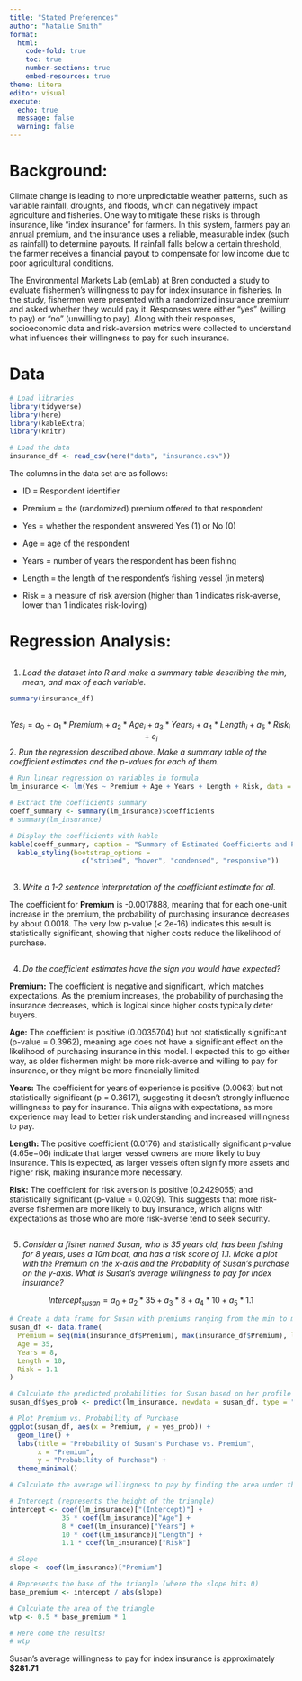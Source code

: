 ```yaml
---
title: "Stated Preferences"
author: "Natalie Smith"
format: 
  html:
    code-fold: true
    toc: true
    number-sections: true
    embed-resources: true
theme: Litera
editor: visual
execute:
  echo: true
  message: false
  warning: false
---
```


# Background:

Climate change is leading to more unpredictable weather patterns, such as variable rainfall, droughts, and floods, which can negatively impact agriculture and fisheries. One way to mitigate these risks is through insurance, like "index insurance" for farmers. In this system, farmers pay an annual premium, and the insurance uses a reliable, measurable index (such as rainfall) to determine payouts. If rainfall falls below a certain threshold, the farmer receives a financial payout to compensate for low income due to poor agricultural conditions.

The Environmental Markets Lab (emLab) at Bren conducted a study to evaluate fishermen’s willingness to pay for index insurance in fisheries. In the study, fishermen were presented with a randomized insurance premium and asked whether they would pay it. Responses were either "yes" (willing to pay) or "no" (unwilling to pay). Along with their responses, socioeconomic data and risk-aversion metrics were collected to understand what influences their willingness to pay for such insurance.

# Data

```r
# Load libraries
library(tidyverse)
library(here)
library(kableExtra)
library(knitr)

# Load the data
insurance_df <- read_csv(here("data", "insurance.csv"))

```

The columns in the data set are as follows:

-   ID = Respondent identifier

-   Premium = the (randomized) premium offered to that respondent

-   Yes = whether the respondent answered Yes (1) or No (0)

-   Age = age of the respondent

-   Years = number of years the respondent has been fishing

-   Length = the length of the respondent's fishing vessel (in meters)

-   Risk = a measure of risk aversion (higher than 1 indicates risk-averse, lower than 1 indicates risk-loving)

# Regression Analysis:

## 

1.  *Load the dataset into R and make a summary table describing the min, mean, and max of each variable.*

```r
summary(insurance_df)
```

## 

$$
Yes_{i} = a_{0} + a_{1}*Premium_{i} + a_{2}*Age_{i} + a_{3}*Years_{i} + a_{4}*Length_{i} + a_{5}*Risk_{i} + e_{i}
$$ 2. *Run the regression described above. Make a summary table of the coefficient estimates and the p-values for each of them.*

```r
# Run linear regression on variables in formula
lm_insurance <- lm(Yes ~ Premium + Age + Years + Length + Risk, data = insurance_df)

# Extract the coefficients summary
coeff_summary <- summary(lm_insurance)$coefficients
# summary(lm_insurance)

# Display the coefficients with kable
kable(coeff_summary, caption = "Summary of Estimated Coefficients and P-values") %>% 
  kable_styling(bootstrap_options = 
                  c("striped", "hover", "condensed", "responsive"))
```

## 

3.  *Write a 1-2 sentence interpretation of the coefficient estimate for a1.*

The coefficient for **Premium** is -0.0017888, meaning that for each one-unit increase in the premium, the probability of purchasing insurance decreases by about 0.0018. The very low p-value (\< 2e-16) indicates this result is statistically significant, showing that higher costs reduce the likelihood of purchase.

## 

4.  *Do the coefficient estimates have the sign you would have expected?*

**Premium:** The coefficient is negative and significant, which matches expectations. As the premium increases, the probability of purchasing the insurance decreases, which is logical since higher costs typically deter buyers.

**Age:** The coefficient is positive (0.0035704) but not statistically significant (p-value = 0.3962), meaning age does not have a significant effect on the likelihood of purchasing insurance in this model. I expected this to go either way, as older fishermen might be more risk-averse and willing to pay for insurance, or they might be more financially limited.

**Years:** The coefficient for years of experience is positive (0.0063) but not statistically significant (p = 0.3617), suggesting it doesn't strongly influence willingness to pay for insurance. This aligns with expectations, as more experience may lead to better risk understanding and increased willingness to pay.

**Length:** The positive coefficient (0.0176) and statistically significant p-value (4.65e−06) indicate that larger vessel owners are more likely to buy insurance. This is expected, as larger vessels often signify more assets and higher risk, making insurance more necessary.

**Risk:** The coefficient for risk aversion is positive (0.2429055) and statistically significant (p-value = 0.0209). This suggests that more risk-averse fishermen are more likely to buy insurance, which aligns with expectations as those who are more risk-averse tend to seek security.

## 

5.  *Consider a fisher named Susan, who is 35 years old, has been fishing for 8 years, uses a 10m boat, and has a risk score of 1.1. Make a plot with the Premium on the x-axis and the Probability of Susan’s purchase on the y-axis. What is Susan's average willingness to pay for index insurance?*

$$
Intercept_{susan} = a_{0} + a_{2}*35 + a_{3}*8 + a_{4}*10 + a_{5}*1.1
$$

```r
# Create a data frame for Susan with premiums ranging from the min to max values in the insurance data
susan_df <- data.frame(
  Premium = seq(min(insurance_df$Premium), max(insurance_df$Premium), length.out = 100),
  Age = 35,
  Years = 8,
  Length = 10,
  Risk = 1.1
)

# Calculate the predicted probabilities for Susan based on her profile
susan_df$yes_prob <- predict(lm_insurance, newdata = susan_df, type = "response")

# Plot Premium vs. Probability of Purchase
ggplot(susan_df, aes(x = Premium, y = yes_prob)) +
  geom_line() +
  labs(title = "Probability of Susan's Purchase vs. Premium",
       x = "Premium",
       y = "Probability of Purchase") +
  theme_minimal()

# Calculate the average willingness to pay by finding the area under the curve (area of a triangle)

# Intercept (represents the height of the triangle)
intercept <- coef(lm_insurance)["(Intercept)"] +
             35 * coef(lm_insurance)["Age"] +
             8 * coef(lm_insurance)["Years"] +
             10 * coef(lm_insurance)["Length"] +
             1.1 * coef(lm_insurance)["Risk"]

# Slope 
slope <- coef(lm_insurance)["Premium"]

# Represents the base of the triangle (where the slope hits 0)
base_premium <- intercept / abs(slope)

# Calculate the area of the triangle 
wtp <- 0.5 * base_premium * 1

# Here come the results! 
# wtp
```

Susan's average willingness to pay for index insurance is approximately **\$281.71**
